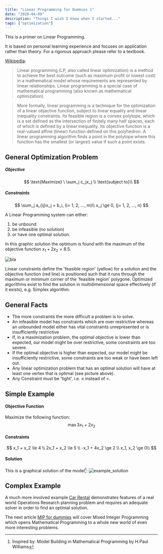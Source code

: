 ```yaml
---
title: "Linear Programming for Dummies 1"
date: "2020-04-09"
description: "Things I wish I knew when I started..."
tags: ["optimization"]
---
```



<div className={styles.Document}>

This is a primer on Linear Programming.

It is based on personal learning experience and focuses on application rather than theory.
For a rigorous approach please refer to a textbook.

[Wikipedia](https://en.wikipedia.org/wiki/Linear_programming):
> Linear programming (LP, also called linear optimization) is a method to achieve the best outcome 
> (such as maximum profit or lowest cost) in a mathematical model whose requirements are represented by linear relationships. 
> Linear programming is a special case of mathematical programming (also known as mathematical optimization).
  
> More formally, linear programming is a technique for the optimization of a linear objective function, 
> subject to linear equality and linear inequality constraints. Its feasible region is a convex polytope, 
> which is a set defined as the intersection of finitely many half spaces, each of which is defined by a linear inequality. 
> Its objective function is a real-valued affine (linear) function defined on this polyhedron. 
> A linear programming algorithm finds a point in the polytope where this function has the smallest (or largest) value if such a point exists.

## General Optimization Problem
##### Objective
$$
\text{Maximize} \ \sum_j c_jx_j \\
\text{subject to}\\
$$
##### Constraints
$$
\sum_j a_{ij}x_j = b_i, (i= 1, 2, ..., m)\\
x_j \ge 0, (j= 1, 2, ..., n)
$$

A Linear Programming system can either:

1. be unbound
1. be infeasible (no solution)
1. or have one optimal solution.

In this graphic solution the optimum is found with the maximum of the objective function $x_1 + 2x_2 = 8.5$.

![bla](linear_opt.png)

Linear constraints define the 'feasible region' (yellow) for a solution and the objective function (red line)
is positioned such that it runs through the maximum or minimum corner of the 'feasible region' polygone. 
Optimized algorithms exist to find the solution in multidimensional space effectively (if it exists), e.g. Simplex
algorithm.

## General Facts
- The more constraints the more difficult a problem is to solve.
- An infeasible model has constraints which are over restrictive whereas an unbounded model either has vital constraints unrepresented or is insufficiently restrictive
- If, in a maximization problem, the optimal objective is lower than expected, our model might be over restrictive, some constraints are too severe.
- If the optimal objective is higher than expected, our model might be insufficiently restrictive, some constraints are too weak or have been left out.
- Any linear optimization problem that has an  optimal solution will have at least one vertex that is optimal (see picture above).
- Any Constraint must be 'tight', i.e. $\le$ instead of $\lt$.

## Simple Example
#### Objective Function
Maximize the following function:
$$
\max 3x_1 + 2x_2
$$

#### Constraints
$$
x_1 + x_2 \le 4 \\
2x_1 + x_2 \le 5 \\
-x_1 + 4x_2 \ge 2 \\
x_1, x_2 \ge 0\\
$$

#### Solution
This is a graphical solution of the model[^1]:
![example_solution](example_solution.png)

## Complex Example
A much more involved example [Car Rental](../car_rental/) demonstrates features of a real world Operations Research planning problem and
requires an adequate solver in order to find an optimal solution.

The next article [MIP for dummies](../mip_for_dummies) will cover Mixed Integer Programming which opens Mathematical Programming to a whole new world of
even more interesting problems.



[^1]: Inspired by: Model Building in Mathematical Programming by H.Paul Williams
</div>